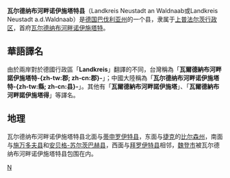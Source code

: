 {{Unreferenced|time=2019-12-29T01:29:14+00:00}}
{{noteTA
|T=zh-tw:瓦爾德納布河畔諾伊施塔特郡; zh-cn:瓦尔德纳布河畔诺伊施塔特县;
|2=zh-tw:邦; zh-cn:联邦州;
|3=zh-tw:邦; zh-cn:州;
|4=zh-tw:郡; zh-cn:县;
|5=zh-tw:374公尺; zh-cn:374米;
|6=zh-tw:公里; zh-cn:千米;
|7=zh-tw:法爾茲; zh-cn:普法尔茨;
|8=zh-tw:拜律特; zh-cn:拜罗伊特;
}}
{{德国县级行政单位
| 县徽图 = Image:DEU Landkreis Neustadt an der Waldnaab COA.svg
| 在德国内的位置图 = Image:Lage des Landkreises Neustadt a.d.Waldnaab in Deutschland.PNG
| 所属联邦州 = 巴伐利亚州
| 所属行政区 = 上普法尔茨行政区
| 首府 = 瓦尔德纳布河畔诺伊施塔特
| 面积 = 1427.67
| 人口 = 95,078
| 统计时间 = 2015年12月31日
| 人口密度 = 67
| 汽车牌号 = NEW, ESB, VOH
| 下设城镇 = 8个市、30个镇
| 政府地址 = Stadtplatz 38<br />92660 Neustadt a.d.Waldnaab
| 政府网站 = www.neustadt.de
| 在州内的位置图 = Image:Bavaria_new.png
|}}

'''瓦尔德纳布河畔诺伊施塔特县'''（Landkreis Neustadt an Waldnaab或Landkreis Neustadt a.d.Waldnaab）是[[德国|德国]][[巴伐利亚州|巴伐利亚州]]的一个县，隶属于[[上普法尔茨行政区|上普法尔茨行政区]]，首府[[瓦尔德纳布河畔诺伊施塔特|瓦尔德纳布河畔诺伊施塔特]]。

== 華語譯名 ==
由於兩岸對於德國行政區「'''Landkreis'''」翻譯的不同，台灣稱為「'''瓦爾德納布河畔諾伊施塔特-{zh-tw:郡; zh-cn:郡}-'''」；中國大陸稱為「'''瓦尔德纳布河畔诺伊施塔特-{zh-tw:縣; zh-cn:县}-'''」。其他有「'''瓦爾德納布河畔諾伊施塔'''」、「'''瓦爾德納布河畔諾伊施塔得'''」等譯名。

== 地理 ==
瓦尔德纳布河畔诺伊施塔特县北面与[[蒂申罗伊特县|蒂申罗伊特县]]，东面与[[捷克|捷克]]的[[比尔森州|比尔森州]]，南面与[[施万多夫县|施万多夫县]]和[[安贝格-苏尔茨巴赫县|安贝格-苏尔茨巴赫县]]，西面与[[拜罗伊特县|拜罗伊特县]]相邻，[[魏登|魏登市]]被瓦尔德纳布河畔诺伊施塔特县包围在内。

{{巴伐利亚州行政区划}}
{{Authority control}}

[[Category:巴伐利亚州行政区划|N]]